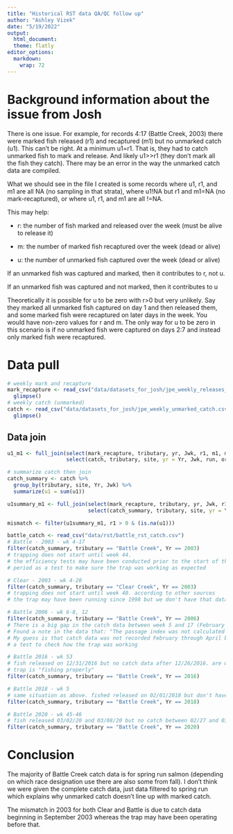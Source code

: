 ```yaml
---
title: "Historical RST data QA/QC follow up"
author: "Ashley Vizek"
date: "5/19/2022"
output: 
  html_document:
  theme: flatly
editor_options: 
  markdown: 
    wrap: 72
---
```


# Background information about the issue from Josh

There is one issue. For example,  for records 4:17 (Battle Creek, 2003) there were marked fish released (r1) and recaptured (m1) but no unmarked catch (u1). This can’t be right. At a minimum u1=r1. That is, they had to catch unmarked fish to mark and release. And likely u1>>r1 (they don’t mark all the fish they catch). There may be an error in the way the unmarked catch data are compiled.

What we should see in the file I created is some records where u1, r1, and m1 are all NA (no sampling in that strata), where u1!NA but r1 and m1=NA (no mark-recaptured), or where u1, r1, and m1 are all !=NA.

This may help:

- r: the number of fish marked and released over the week (must be alive to release it)

- m: the number of marked fish recaptured over the week (dead or alive)

- u: the number of unmarked fish captured over the week (dead or alive)

 
If an unmarked fish was captured and marked, then it contributes to r, not u.

If an unmarked fish was captured and not marked, then it contributes to u

Theoretically it is possible for u to be zero with r>0 but very unlikely. Say they marked all unmarked fish captured on day 1 and then released them, and some marked fish were recaptured on later days in the week. You would have non-zero values for r and m. The only way for u to be zero in this scenario is if no unmarked fish were captured on days 2:7 and instead only marked fish were recaptured.

# Data pull

```r
# weekly mark and recapture
mark_recapture <- read_csv("data/datasets_for_josh/jpe_weekly_releases_and_recaptures.csv") %>%
  glimpse()
# weekly catch (unmarked)
catch <- read_csv("data/datasets_for_josh/jpe_weekly_unmarked_catch.csv") %>% 
  glimpse()
```

## Data join

```r
u1_m1 <- full_join(select(mark_recapture, tributary, yr, Jwk, r1, m1, m2, m3),
                   select(catch, tributary, site, yr = Yr, Jwk, run, origin, u1))

# summarize catch then join
catch_summary <- catch %>%
  group_by(tributary, site, Yr, Jwk) %>%
  summarize(u1 = sum(u1))

u1summary_m1 <- full_join(select(mark_recapture, tributary, yr, Jwk, r1, m1, m2, m3),
                          select(catch_summary, tributary, site, yr = Yr, Jwk, u1))

mismatch <- filter(u1summary_m1, r1 > 0 & (is.na(u1)))

battle_catch <- read_csv("data/rst/battle_rst_catch.csv")
# Battle - 2003 - wk 4-17
filter(catch_summary, tributary == "Battle Creek", Yr == 2003) 
# trapping does not start until week 44.
# the efficiency tests may have been conducted prior to the start of the monitoring
# period as a test to make sure the trap was working as expected

# Clear - 2003 - wk 4-20
filter(catch_summary, tributary == "Clear Creek", Yr == 2003) 
# trapping does not start until week 40. according to other sources
# the trap may have been running since 1998 but we don't have that data. (https://www.waterboards.ca.gov/waterrights/water_issues/programs/bay_delta/california_waterfix/exhibits/docs/PCFFA&IGFR/part2rebuttal/pcffa_208.pdf)

# Battle 2006 - wk 6-8, 12
filter(catch_summary, tributary == "Battle Creek", Yr == 2006)
# There is a big gap in the catch data between week 5 and 17 (February to April)
# Found a note in the data that: "The passage index was not calculated for the period October 1, 2005 to September 30, 2006 because high flows severely limited our ability to operate the traps."
# My guess is that catch data was not recorded February through April but a few efficiency tests were run as
# a test to check how the trap was working

# Battle 2016 - wk 53
# fish released on 12/31/2016 but no catch data after 12/26/2016. are we missing some data? was this data filtered for spring only (didn't think so because some fall, winter included but the file is labeled UBC_spring). Have environmental data for these dates and
# trap is "fishing properly"
filter(catch_summary, tributary == "Battle Creek", Yr == 2016)

# Battle 2018 - wk 5
# same situation as above. fished released on 02/01/2018 but don't have catch data between 1/25/18 and 2/7/18
filter(catch_summary, tributary == "Battle Creek", Yr == 2018)

# Battle 2020 - wk 45-46
# fish released 03/02/20 and 03/08/20 but no catch between 02/27 and 03/10
filter(catch_summary, tributary == "Battle Creek", Yr == 2020)
```

# Conclusion

The majority of Battle Creek catch data is for spring run salmon (depending on which race designation use there are also some from fall). I don't think we were given the complete catch data, just data filtered to spring run which explains why unmarked catch doesn't line up with marked catch. 

The mismatch in 2003 for both Clear and Battle is due to catch data beginning in September 2003 whereas the trap may have been operating before that.
